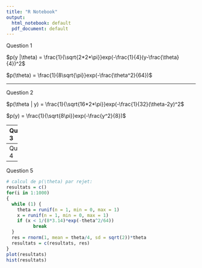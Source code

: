 ```yaml
---
title: "R Notebook"
output:
  html_notebook: default
  pdf_document: default
---
```

Question 1

$p(y |\theta) = \frac{1}{\sqrt{2*2*\pi}}exp(-\frac{1}{4}(y-\frac{\theta}{4})^2$

$p(\theta) = \frac{1}{8\sqrt{\pi}}exp(-\frac{\theta^2}{64})$

---

Question 2

$p(\theta | y) = \frac{1}{\sqrt{16*2*\pi}}exp(-\frac{1}{32}(\theta-2y)^2$

$p(y) = \frac{1}{\sqrt{8\pi}}exp(-\frac{y^2}{8})$

---
Question 3

```r
# calcul de p(\theta) par rejet:
while (1) {
    theta = runif(n = 1, min = 0, max = 1)
    x = runif(n = 1, min = 0, max = 1)
    if (x < 1/(8*3.14)*exp(-theta^2/64))
        {
          break
        }
}
# simulation de p(y |\theta)
res = rnorm(1, mean = theta/4, sd = sqrt(2))*theta
print(res)
```

---
Question 4



---
Question 5
```r
# calcul de p(\theta) par rejet:
resultats = c()
for(i in 1:1000)
{
  while (1) {
    theta = runif(n = 1, min = 0, max = 1)
    x = runif(n = 1, min = 0, max = 1)
    if (x < 1/(8*3.14)*exp(-theta^2/64))
          break
  }
  res = rnorm(1, mean = theta/4, sd = sqrt(2))*theta
  resultats = c(resultats, res)
}
plot(resultats)
hist(resultats)
```

